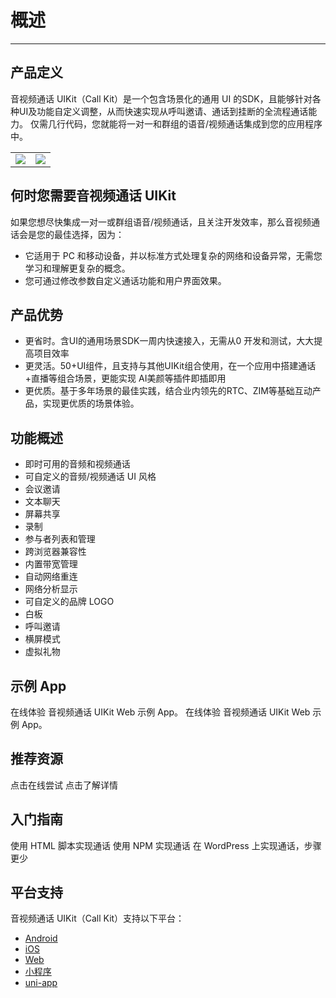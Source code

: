 # 概述

- - -

## 产品定义

音视频通话 UIKit（Call Kit）是一个包含场景化的通用 UI 的SDK，且能够针对各种UI及功能自定义调整，从而快速实现从呼叫邀请、通话到挂断的全流程通话能力。
仅需几行代码，您就能将一对一和群组的语音/视频通话集成到您的应用程序中。


|||
|--|--|
|<Frame width="auto" height="256" caption=""><img src="https://storage.zego.im/sdk-doc/Pics/Prebuilt_Web/groupCall_p.jpg" /></Frame>|<Frame width="auto" height="256" caption=""><img src="https://storage.zego.im/sdk-doc/Pics/Prebuilt_Web/groupCall_m.png" /></Frame>|



## 何时您需要音视频通话 UIKit

如果您想尽快集成一对一或群组语音/视频通话，且关注开发效率，那么音视频通话会是您的最佳选择，因为：
- 它适用于 PC 和移动设备，并以标准方式处理复杂的网络和设备异常，无需您学习和理解更复杂的概念。
- 您可通过修改参数自定义通话功能和用户界面效果。

## 产品优势
- 更省时。含UI的通用场景SDK一周内快速接入，无需从0 开发和测试，大大提高项目效率
- 更灵活。50+UI组件，且支持与其他UIKit组合使用，在一个应用中搭建通话+直播等组合场景，更能实现 AI美颜等插件即插即用
- 更优质。基于多年场景的最佳实践，结合业内领先的RTC、ZIM等基础互动产品，实现更优质的场景体验。

## 功能概述

* 即时可用的音频和视频通话
* 可自定义的音频/视频通话 UI 风格
* 会议邀请
* 文本聊天
* 屏幕共享
* 录制
* 参与者列表和管理
* 跨浏览器兼容性
* 内置带宽管理
* 自动网络重连
* 网络分析显示
* 可自定义的品牌 LOGO
* 白板
* 呼叫邀请
* 横屏模式
* 虚拟礼物

## 示例 App


<CardGroup cols={2}>
<Card title="在线体验（无呼叫邀请）" href="https://zegocloud.github.io/zego_uikit_prebuilt_web/1on1_call/index.html?roomID=Q5EAJ&role=Host&userID=30794596&lang=zh" target="_blank">
在线体验 音视频通话 UIKit Web 示例 App。
</Card>
<Card title="在线体验（含呼叫邀请）" href="https://zegocloud.github.io/zego_uikit_prebuilt_web/call_invitation/index.html?roomID=W9Jxa&role=Host&userID=83433704&lang=zh" target="_blank">
在线体验 音视频通话 UIKit Web 示例 App。
</Card>
</CardGroup>


## 推荐资源

<CardGroup cols={2}>
  <Card title="在线编程并实时查看效果" href="https://stackblitz.com/edit/zegocloud-prebuilt-call-lqn5us?file=index.js" target="_blank">
    点击在线尝试
  </Card>
  <Card title="更精细地开发您的通话应用"  href="https://doc-zh.zego.im/article/overview?key=ExpressVideoSDK&platform=web&language=javascript" target="_blank">
    点击了解详情
  </Card>
</CardGroup>

## 入门指南


<CardGroup cols={2}>
<Card title="使用 HTML 脚本（JQuery，PHP，JSP）" href="./02-Quick%20start/01-Using%20HTML%20script.mdx">
  使用 HTML 脚本实现通话
</Card>
<Card title="使用 NPM（React，Vue，Angular）" href="./02-Quick%20start/02-Using%20NPM%20package%20manager.mdx">
  使用 NPM 实现通话
</Card>
<Card title="使用 WordPress" href="./02-Quick%20start/03-Using%20WordPress.mdx">
  在 WordPress 上实现通话，步骤更少
</Card>
</CardGroup>

## 平台支持

音视频通话 UIKit（Call Kit）支持以下平台：

- [Android](https://doc-zh.zego.im/callkit-android/overview)
- [iOS](https://doc-zh.zego.im/callkit-ios/overview) 
- [Web](https://doc-zh.zego.im/callkit-web/overview)
- [小程序](https://doc-zh.zego.im/callkit-miniprogram/overview)
- [uni-app](https://doc-zh.zego.im/callkit-uniapp/overview)